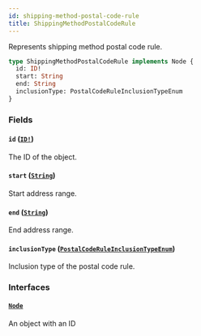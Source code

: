 ```yaml
---
id: shipping-method-postal-code-rule
title: ShippingMethodPostalCodeRule
---
```


Represents shipping method postal code rule.

```graphql
type ShippingMethodPostalCodeRule implements Node {
  id: ID!
  start: String
  end: String
  inclusionType: PostalCodeRuleInclusionTypeEnum
}
```

### Fields

#### `id` ([`ID!`](../../../developer/api-reference/scalars/id))

The ID of the object.

#### `start` ([`String`](../../../developer/api-reference/scalars/string))

Start address range.

#### `end` ([`String`](../../../developer/api-reference/scalars/string))

End address range.

#### `inclusionType` ([`PostalCodeRuleInclusionTypeEnum`](../../../developer/api-reference/enums/postal-code-rule-inclusion-type-enum))

Inclusion type of the postal code rule.

### Interfaces

#### [`Node`](../../../developer/api-reference/interfaces/node)

An object with an ID
